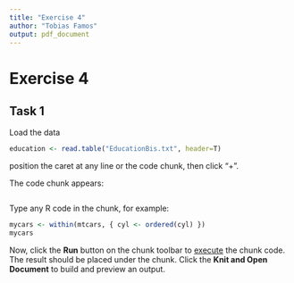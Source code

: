```yaml
---
title: "Exercise 4"
author: "Tobias Famos"
output: pdf_document
---
```

# Exercise 4
## Task 1
Load the data
```r
education <- read.table("EducationBis.txt", header=T)
```
position the caret at any line or the code chunk, then click "+".

The code chunk appears:
```r
```

Type any R code in the chunk, for example:
```r
mycars <- within(mtcars, { cyl <- ordered(cyl) })
mycars
```

Now, click the **Run** button on the chunk toolbar to [execute](https://www.jetbrains.com/help/pycharm/r-markdown.html#run-r-code) the chunk code. The result should be placed under the chunk.
Click the **Knit and Open Document** to build and preview an output.
